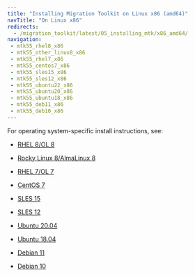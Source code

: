 ```yaml
---
title: "Installing Migration Toolkit on Linux x86 (amd64)"
navTitle: "On Linux x86"
redirects:
  - /migration_toolkit/latest/05_installing_mtk/x86_amd64/
navigation:
 - mtk55_rhel8_x86
 - mtk55_other_linux8_x86
 - mtk55_rhel7_x86
 - mtk55_centos7_x86
 - mtk55_sles15_x86
 - mtk55_sles12_x86
 - mtk55_ubuntu22_x86
 - mtk55_ubuntu20_x86
 - mtk55_ubuntu18_x86
 - mtk55_deb11_x86
 - mtk55_deb10_x86
---
```


For operating system-specific install instructions, see:

  - [RHEL 8/OL 8](mtk55_rhel8_x86)

  - [Rocky Linux 8/AlmaLinux 8](mtk55_other_linux8_x86)
  - [RHEL 7/OL 7](mtk55_rhel7_x86)
  - [CentOS 7](mtk55_centos7_x86)
  - [SLES 15](mtk55_sles15_x86)
  - [SLES 12](mtk55_sles12_x86)
  - [Ubuntu 20.04](mtk55_ubuntu20_x86)
  - [Ubuntu 18.04](mtk55_ubuntu18_x86)
  - [Debian 11](mtk55_deb11_x86)
  - [Debian 10](mtk55_deb10_x86)
  
